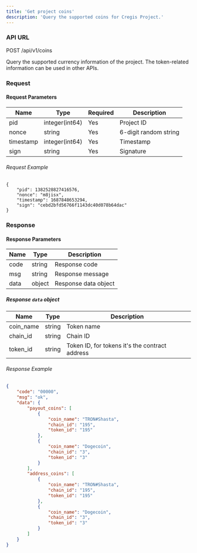 ```yaml
---
title: 'Get project coins'
description: 'Query the supported coins for Cregis Project.'
---
```


### API URL

POST /api/v1/coins

Query the supported currency information of the project. The token-related information can be used in other APIs.

### Request

#### Request Parameters

| Name      | Type             | Required | Description             |
| --------- | -------------- | -------- | ----------------------- |
| pid       | integer(int64) | Yes      | Project ID              |
| nonce     | string         | Yes      | 6-digit random string   |
| timestamp | integer(int64) | Yes      | Timestamp               |
| sign      | string         | Yes      | Signature               |


###### Request Example

```
{
    "pid": 1382528827416576,
    "nonce": "m8jisx",
    "timestamp": 1687848653294,
    "sign": "cebd2bfd56766f1143dc40d078b64dac"
}
```

### Response

#### Response Parameters

| Name      | Type   | Description                |
| --------- | ------ | -------------------------- |
| code      | string | Response code              |
| msg       | string | Response message           |
| data      | object | Response data object       |

##### Response `data` object

| Name      | Type   | Description                       |
| --------- | ------ | --------------------------------- |
| coin_name | string | Token name                        |
| chain_id  | string | Chain ID                          |
| token_id  | string | Token ID, for tokens it's the contract address |

###### Response Example

```json
{
    "code": "00000",
    "msg": "ok",
    "data": {
        "payout_coins": [
            {
                "coin_name": "TRON#Shasta",
                "chain_id": "195",
                "token_id": "195"
            },
            {
                "coin_name": "Dogecoin",
                "chain_id": "3",
                "token_id": "3"
            }
        ],
        "address_coins": [
            {
                "coin_name": "TRON#Shasta",
                "chain_id": "195",
                "token_id": "195"
            },
            {
                "coin_name": "Dogecoin",
                "chain_id": "3",
                "token_id": "3"
            }
        ]
    }
}
```
